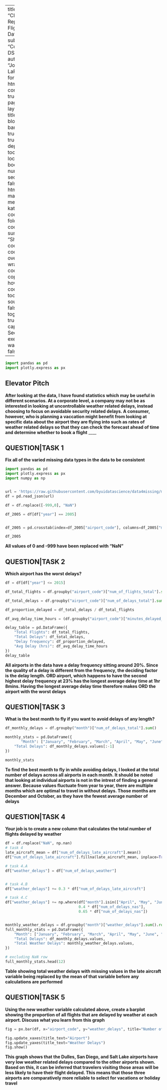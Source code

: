 
---
title: "Client Report - Flight Data"
subtitle: "Course DS 250"
author: "Josh LaPointe"
format:
  html:
    self-contained: true
    page-layout: full
    title-block-banner: true
    toc: true
    toc-depth: 3
    toc-location: body
    number-sections: false
    html-math-method: katex
    code-fold: true
    code-summary: "Show the code"
    code-overflow: wrap
    code-copy: hover
    code-tools:
        source: false
        toggle: true
        caption: See code
execute: 
  warning: false
    
---

```python
import pandas as pd 
import plotly.express as px
```


## Elevator Pitch

__After looking at the data, I have found statistics which may be useful in different scenarios. At a corporate level, a company may not be as interested in looking at uncontrollable weather related delays, instead choosing to focus on avoidable security related delays. A consumer, however, who is planning a vaccation might benefit from looking at specific data about the airport they are flying into such as rates of weather related delays so that they can check the forecast ahead of time and determine whether to book a flight__
____


## QUESTION|TASK 1

__Fix all of the varied missing data types in the data to be consistent__
```python

import pandas as pd
import plotly.express as px
import numpy as np 


url = 'https://raw.githubusercontent.com/byuidatascience/data4missing/master/data-raw/flights_missing/flights_missing.json'
df = pd.read_json(url)

df = df.replace([-999,0], "NaN")

df_2005 = df[df["year"] == 2005]


df_2005 = pd.crosstab(index=df_2005["airport_code"], columns=df_2005["month"], values=df_2005["num_of_delays_late_aircraft"], aggfunc=np.sum)

df_2005

```

__All values of 0 and -999 have been replaced with "NaN"__

## QUESTION|TASK 2 

__Which airport has the worst delays?__

```python

df = df[df["year"] <= 2015]

df_total_flights = df.groupby("airport_code")["num_of_flights_total"].sum()

df_total_delays = df.groupby("airport_code")["num_of_delays_total"].sum()

df_proportion_delayed = df_total_delays / df_total_flights

df_avg_delay_time_hours = (df.groupby("airport_code")["minutes_delayed_total"].sum() / df_total_delays) / 60

delay_table = pd.DataFrame({
    "Total Flights": df_total_flights,
    "Total Delays": df_total_delays,
    "Delay frequency": df_proportion_delayed,
    "Avg Delay (hrs)": df_avg_delay_time_hours
})
delay_table

```

__All airports in the data have a delay frequency sitting around 20%. Since the quality of a delay is different from the frequency, the deciding factor is the delay length. ORD airport, which happens to have the second highest delay frequency at 23%  has the longest average delay time at 1hr 8mins. Having the longest average delay time therefore makes ORD the airport with the worst delays__




## QUESTION|TASK 3
__What is the best month to fly if you want to avoid delays of any length?__

```python

df_monthly_delays = df.groupby("month")["num_of_delays_total"].sum()

monthly_stats = pd.DataFrame({
       "Month": ["January", "February", "March", "April", "May", "June", "July", "August", "September", "October", "November", "December"],
    "Total Delays": df_monthly_delays.values[:-1]
})

monthly_stats
```

__To find the best month to fly in while avoiding delays, I looked at the total number of delays across all airports in each month. It should be noted that looking at individual airports is not in the intrest of finding a general answer. Because values fluctuate from year to year, there are multiple months which are optimal to travel in without delays. Those months are December and October, as they have the fewest average number of delays__


## QUESTION|TASK 4
__Your job is to create a new column that calculates the total number of flights delayed by weather__


```python
df = df.replace("NaN", np.nan)
# task 4
late_aircraft_mean = df["num_of_delays_late_aircraft"].mean()
df["num_of_delays_late_aircraft"].fillna(late_aircraft_mean, inplace=True)

# task 4.A
df["weather_delays"] = df["num_of_delays_weather"]


# task 4.B
df["weather_delays"] += 0.3 * df["num_of_delays_late_aircraft"]

# task 4.C 
df["weather_delays"] += np.where(df["month"].isin(["April", "May", "June", "July", "August"]),
                                 0.4 * df["num_of_delays_nas"],
                                 0.65 * df["num_of_delays_nas"])


monthly_weather_delays = df.groupby("month")["weather_delays"].sum().round(decimals=0)
full_monthly_stats = pd.DataFrame({
    "Month": ["January", "February", "March", "April", "May", "June", "July", "August", "September", "October", "November", "December", "NaN"],
    "Total Delays": df_monthly_delays.values,
    "Total Weather Delays": monthly_weather_delays.values,
})

# excluding NaN row
full_monthly_stats.head(12)
```

__Table showing total weather delays with missing values in the late aircraft variable being replaced by the mean of that variable before any calculations are performed__




## QUESTION|TASK 5
__Using the new weather variable calculated above, create a barplot showing the proportion of all flights that are delayed by weather at each airport. Discuss what you learn from this graph__

```python


fig = px.bar(df, x="airport_code", y="weather_delays", title="Number of Flights Delayed by Weather")

fig.update_xaxes(title_text="Airport")
fig.update_yaxes(title_text="Weather Delays")
fig.show()
```

__This graph shows that the Dulles, San Diego, and Salt Lake airports have very low weather related delays compared to the other airports shown. Based on this, it can be inferred that travelers visiting those areas will be less likely to have their flight delayed. This means that those three airports are comparatively more reliable to select for vacations or holiday travel__  